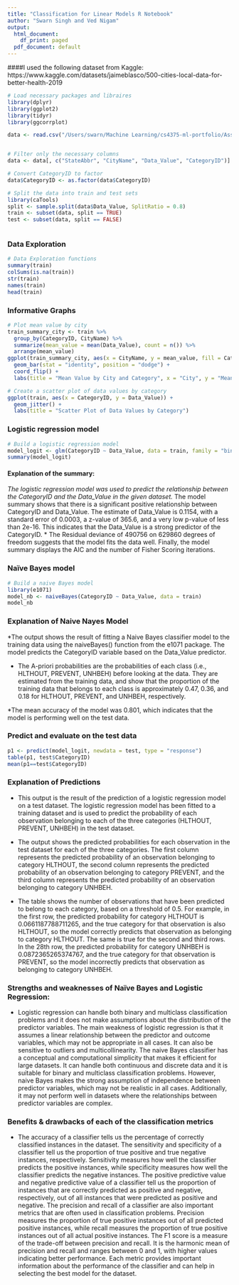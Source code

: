 ```yaml
---
title: "Classification for Linear Models R Notebook"
author: "Swarn Singh and Ved Nigam"
output:
  html_document:
    df_print: paged
  pdf_document: default
---
```

####I used the following dataset from Kaggle: https://www.kaggle.com/datasets/jaimeblasco/500-cities-local-data-for-better-health-2019


```r
# Load necessary packages and libraires
library(dplyr)
library(ggplot2)
library(tidyr)
library(ggcorrplot)

data <- read.csv("/Users/swarn/Machine Learning/cs4375-ml-portfolio/Assignment 3/classification-dataset.csv");


# Filter only the necessary columns
data <- data[, c("StateAbbr", "CityName", "Data_Value", "CategoryID")]

# Convert CategoryID to factor
data$CategoryID <- as.factor(data$CategoryID)

# Split the data into train and test sets
library(caTools)
split <- sample.split(data$Data_Value, SplitRatio = 0.8)
train <- subset(data, split == TRUE)
test <- subset(data, split == FALSE)



```

### Data Exploration

```r
# Data Exploration functions 
summary(train)
colSums(is.na(train))
str(train)
names(train)
head(train)
```

### Informative Graphs

```r
# Plot mean value by city
train_summary_city <- train %>%
  group_by(CategoryID, CityName) %>%
  summarize(mean_value = mean(Data_Value), count = n()) %>%
  arrange(mean_value)
ggplot(train_summary_city, aes(x = CityName, y = mean_value, fill = CategoryID)) +
  geom_bar(stat = "identity", position = "dodge") +
  coord_flip() +
  labs(title = "Mean Value by City and Category", x = "City", y = "Mean Value")

# Create a scatter plot of data values by category
ggplot(train, aes(x = CategoryID, y = Data_Value)) +
  geom_jitter() +
  labs(title = "Scatter Plot of Data Values by Category")

```

### Logistic regression model

```r
# Build a logistic regression model
model_logit <- glm(CategoryID ~ Data_Value, data = train, family = "binomial")
summary(model_logit)
```

#### Explanation of the summary:

*The logistic regression model was used to predict the relationship between the CategoryID and the Data_Value in the given dataset.* The model summary shows that there is a significant positive relationship between CategoryID and Data_Value. The estimate of Data_Value is 0.1154, with a standard error of 0.0003, a z-value of 365.6, and a very low p-value of less than 2e-16. This indicates that the Data_Value is a strong predictor of the CategoryID. \* The Residual deviance of 490756 on 629860 degrees of freedom suggests that the model fits the data well. Finally, the model summary displays the AIC and the number of Fisher Scoring iterations.

### Naïve Bayes model

```r
# Build a naive Bayes model
library(e1071)
model_nb <- naiveBayes(CategoryID ~ Data_Value, data = train)
model_nb
```

### Explanation of Naive Nayes Model

\*The output shows the result of fitting a Naive Bayes classifier model to the training data using the naiveBayes() function from the e1071 package. The model predicts the CategoryID variable based on the Data_Value predictor.

-   The A-priori probabilities are the probabilities of each class (i.e., HLTHOUT, PREVENT, UNHBEH) before looking at the data. They are estimated from the training data, and show that the proportion of the training data that belongs to each class is approximately 0.47, 0.36, and 0.18 for HLTHOUT, PREVENT, and UNHBEH, respectively.

\*The mean accuracy of the model was 0.801, which indicates that the model is performing well on the test data.

### Predict and evaluate on the test data

```r
p1 <- predict(model_logit, newdata = test, type = "response")
table(p1, test$CategoryID)
mean(p1==test$CategoryID)
```

### Explanation of Predictions

-   This output is the result of the prediction of a logistic regression model on a test dataset. The logistic regression model has been fitted to a training dataset and is used to predict the probability of each observation belonging to each of the three categories (HLTHOUT, PREVENT, UNHBEH) in the test dataset.

-   The output shows the predicted probabilities for each observation in the test dataset for each of the three categories. The first column represents the predicted probability of an observation belonging to category HLTHOUT, the second column represents the predicted probability of an observation belonging to category PREVENT, and the third column represents the predicted probability of an observation belonging to category UNHBEH.

-   The table shows the number of observations that have been predicted to belong to each category, based on a threshold of 0.5. For example, in the first row, the predicted probability for category HLTHOUT is 0.0661187788711265, and the true category for that observation is also HLTHOUT, so the model correctly predicts that observation as belonging to category HLTHOUT. The same is true for the second and third rows. In the 28th row, the predicted probability for category UNHBEH is 0.0872365265374767, and the true category for that observation is PREVENT, so the model incorrectly predicts that observation as belonging to category UNHBEH.

### Strengths and weaknesses of Naïve Bayes and Logistic Regression:

-   Logistic regression can handle both binary and multiclass classification problems and it does not make assumptions about the distribution of the predictor variables. The main weakness of logistic regression is that it assumes a linear relationship between the predictor and outcome variables, which may not be appropriate in all cases. It can also be sensitive to outliers and multicollinearity. The naive Bayes classifier has a conceptual and computational simplicity that makes it efficient for large datasets. It can handle both continuous and discrete data and it is suitable for binary and multiclass classification problems. However, naive Bayes makes the strong assumption of independence between predictor variables, which may not be realistic in all cases. Additionally, it may not perform well in datasets where the relationships between predictor variables are complex.

### Benefits & drawbacks of each of the classification metrics

-   The accuracy of a classifier tells us the percentage of correctly classified instances in the dataset. The sensitivity and specificity of a classifier tell us the proportion of true positive and true negative instances, respectively. Sensitivity measures how well the classifier predicts the positive instances, while specificity measures how well the classifier predicts the negative instances. The positive predictive value and negative predictive value of a classifier tell us the proportion of instances that are correctly predicted as positive and negative, respectively, out of all instances that were predicted as positive and negative. The precision and recall of a classifier are also important metrics that are often used in classification problems. Precision measures the proportion of true positive instances out of all predicted positive instances, while recall measures the proportion of true positive instances out of all actual positive instances. The F1 score is a measure of the trade-off between precision and recall. It is the harmonic mean of precision and recall and ranges between 0 and 1, with higher values indicating better performance. Each metric provides important information about the performance of the classifier and can help in selecting the best model for the dataset.
